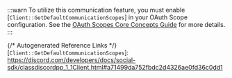 :::warn
To utilize this communication feature, you must enable [`Client::GetDefaultCommunicationScopes`] in your OAuth Scope configuration.
See the [OAuth Scopes Core Concepts Guide](/docs/discord-social-sdk/core-concepts/oauth2-scopes) for more details.
:::

{/* Autogenerated Reference Links */}
[`Client::GetDefaultCommunicationScopes`]: https://discord.com/developers/docs/social-sdk/classdiscordpp_1_1Client.html#a71499da752fbdc2d4326ae0fd36c0dd1